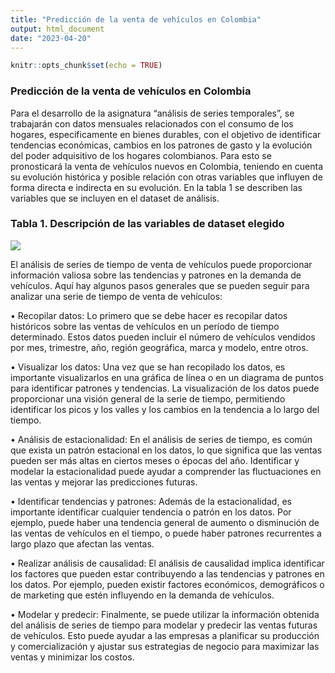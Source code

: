 ```yaml
---
title: "Predicción de la venta de vehículos en Colombia"
output: html_document
date: "2023-04-20"
---
```


```r
knitr::opts_chunk$set(echo = TRUE)
```

### Predicción de la venta de vehículos en Colombia
Para el desarrollo de la asignatura “análisis de series temporales”, se trabajarán con datos mensuales relacionados con el consumo de los hogares, específicamente en bienes durables, con el objetivo de identificar tendencias económicas, cambios en los patrones de gasto y la evolución del poder adquisitivo de los hogares colombianos. Para esto se pronosticará la venta de vehículos nuevos en Colombia, teniendo en cuenta su evolución histórica y posible relación con otras variables que influyen de forma directa e indirecta en su evolución. En la tabla 1 se describen las variables que se incluyen en el dataset de análisis.

### Tabla 1. Descripción de las variables de dataset elegido

<img src="C:\Users\portatil\Desktop\Data\EME\Maestría Ciencia de Datos\Semestre 3\Visualización de Datos\datos_SeriesPrediccion.png">



El análisis de series de tiempo de venta de vehículos puede proporcionar información valiosa sobre las tendencias y patrones en la demanda de vehículos. Aquí hay algunos pasos generales que se pueden seguir para analizar una serie de tiempo de venta de vehículos:

•	Recopilar datos: Lo primero que se debe hacer es recopilar datos históricos sobre las ventas de     vehículos en un período de tiempo determinado. Estos datos pueden incluir el número de vehículos    vendidos por mes, trimestre, año, región geográfica, marca y modelo, entre otros.

•	Visualizar los datos: Una vez que se han recopilado los datos, es importante visualizarlos en una   gráfica de línea o en un diagrama de puntos para identificar patrones y tendencias. La              visualización de los datos puede proporcionar una visión general de la serie de tiempo,             permitiendo identificar los picos y los valles y los cambios en la tendencia a lo largo del tiempo.

•	Análisis de estacionalidad: En el análisis de series de tiempo, es común que exista un patrón estacional en los datos, lo que significa que las ventas pueden ser más altas en ciertos meses o épocas del año. Identificar y modelar la estacionalidad puede ayudar a comprender las fluctuaciones en las ventas y mejorar las predicciones futuras.

•	Identificar tendencias y patrones: Además de la estacionalidad, es importante identificar cualquier tendencia o patrón en los datos. Por ejemplo, puede haber una tendencia general de aumento o disminución de las ventas de vehículos en el tiempo, o puede haber patrones recurrentes a largo plazo que afectan las ventas.

•	Realizar análisis de causalidad: El análisis de causalidad implica identificar los factores que pueden estar contribuyendo a las tendencias y patrones en los datos. Por ejemplo, pueden existir factores económicos, demográficos o de marketing que estén influyendo en la demanda de vehículos.

•	Modelar y predecir: Finalmente, se puede utilizar la información obtenida del análisis de series de tiempo para modelar y predecir las ventas futuras de vehículos. Esto puede ayudar a las empresas a planificar su producción y comercialización y ajustar sus estrategias de negocio para maximizar las ventas y minimizar los costos.


